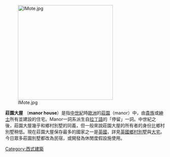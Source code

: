 {{Expand|time=2016-07-11T10:11:38+00:00}} 
[[Image:IMote.jpg|300px]]

'''莊園大屋''' （'''manor house'''）是指[[中世紀|中世紀]]時[[歐洲|歐洲]]的[[莊園|莊園]]（manor）中，由[[貴族|貴族]]或[[紳士|紳士]]所有並建設的住宅。Manor一詞系派生自[[拉丁語|拉丁語]]的「停留」一詞。中世紀之後，莊園大屋幾乎和鄉村別墅的同義，但一般來說莊園大屋的所有者的身份比鄉村別墅稍低。現在莊園大屋保存最多的國家之一是[[英國|英國]]，詳見[[英國鄉村別墅|英國鄉村別墅]]與[[大宅|大宅]]。今日眾多莊園別墅都改為民宿，或開發為休閒度假設施使用。

{{Authority control}}
[[Category:西式建築|Category:西式建築]]